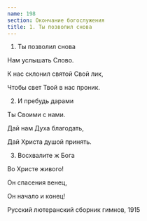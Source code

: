 ```yaml
---
name: 198
section: Окончание богослужения
title: 1. Ты позволил снова
---
```

1. Ты позволил снова

Нам услышать Слово.

К нас склонил святой Свой лик,

Чтобы свет Твой в нас проник.


2. И пребудь дарами

Ты Своими с нами.

Дай нам Духа благодать,

Дай Христа душой принять.


3. Восхвалите ж Бога

Во Христе живого!

Он спасения венец,

Он начало и конец!


Русский лютеранский сборник гимнов, 1915